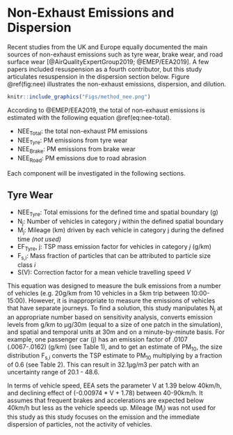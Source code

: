 # Non-Exhaust Emissions and Dispersion

Recent studies from the UK and Europe equally documented the main sources of non-exhaust emissions such as tyre wear, brake wear, and road surface wear [@AirQualityExpertGroup2019; @EMEP/EEA2019]. A few papers included resuspension as a fourth contributor, but this study articulates resuspension in the dispersion section below. Figure \@ref(fig:nee) illustrates the non-exhaust emissions, dispersion, and dilution.

```r
knitr::include_graphics("Figs/method_nee.png")
```

According to @EMEP/EEA2019, the total of non-exhaust emissions is estimated with the following equation \@ref(eq:nee-total).

\begin{equation}
(\#eq:nee-total)
NEE_{total}=NEE_{Tyre}+NEE_{Brake}+NEE_{Road}
\end{equation}

* NEE~Total~: the total non-exhaust PM emissions
* NEE~Tyre~: PM emissions from tyre wear
* NEE~Brake~: PM emissions from brake wear
* NEE~Road~: PM emissions due to road abrasion

Each component will be investigated in the following sections.

## Tyre Wear

- NEE~Tyre~: Total emissions for the defined time and spatial boundary (g)
- N~j~: Number of vehicles in category _j_ within the defined spatial boundary
- M~j~: Mileage (km) driven by each vehicle in category j during the defined time _(not used)_
- EF~Tyre~, j: TSP mass emission factor for vehicles in category _j_ (g/km)
- F~s,i~: Mass fraction of particles that can be attributed to particle size class _i_
- S(V): Correction factor for a mean vehicle travelling speed _V_

This equation was designed to measure the bulk emissions from a number of vehicles (e.g. 20g/km from 10 vehicles in a 5km trip between 10:00-15:00). However, it is inappropriate to measure the emissions of vehicles that have separate journeys. To find a solution, this study manipulates N~j~ at an appropriate number based on sensitivity analysis, converts emission levels from g/km to µg/30m (equal to a size of one patch in the simulation), and spatial and temporal units at 30m and on a minute-by-minute basis. For example, one passenger car (j) has an emission factor of .0107 (.0067-.0162) (g/km) (see Table 1), and to get an estimate of PM~10~, the size distribution F~s,i~ converts the TSP estimate to PM~10~ multiplying by a fraction of 0.6 (see Table 2). This can result in 32.1µg/m3 per patch with an uncertainty range of 20.1 - 48.6.


In terms of vehicle speed, EEA sets the parameter V at 1.39 below 40km/h, and declining effect of (-0.00974 * V + 1.78) between 40-90km/h. It assumes that frequent brakes and accelerations are expected below 40km/h but less as the vehicle speeds up. Mileage (M~j~) was not used for this study as this study focuses on the emission and the immediate dispersion of particles, not the activity of vehicles. 

